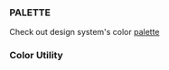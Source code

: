 
<Meta title="System/Color Utility" />

### PALETTE
Check out design system's color [palette](/?path=/story/system-theme--page#theme-palette)


### Color Utility

<Preview>
  <Story name="Color Utility">
    <ColorUtility  />
  </Story>
</Preview>
